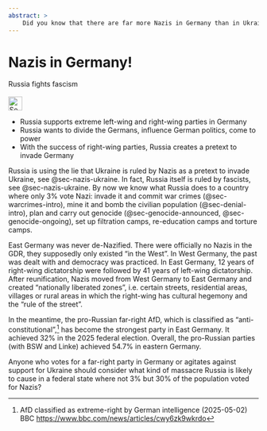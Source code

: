 ```yaml
---
abstract: > 
    Did you know that there are far more Nazis in Germany than in Ukraine? What if Russia wants to de-Nazify them all?
---
```


# Nazis in Germany! {#sec-nazis-germany}

\index{Nazis}
\index{Nazis!Germany}
\index{Fascism}

::: {.callout-caution title="Myth"}
Russia fights fascism
[<br></br>![Search for topic in EUvsDisinfo](../all_common_img/EUvsDisinfo_400x240.jpg){height=2em}](https://euvsdisinfo.eu/disinformation-cases/?text=Nazis+Russia&sort=relevance)
:::

::: {.callout-tip title="Truth"}
- Russia supports extreme left-wing and right-wing parties in Germany
- Russia wants to divide the Germans, influence German politics, come to power
- With the success of right-wing parties, Russia creates a pretext to invade Germany
:::

Russia is using the lie that Ukraine is ruled by Nazis as a pretext to invade Ukraine, see @sec-nazis-ukraine. In fact, Russia itself is ruled by fascists, see @sec-nazis-ukraine. By now we know what Russia does to a country where only 3% vote Nazi: invade it and commit war crimes (@sec-warcrimes-intro), mine it and bomb the civilian population (@sec-denial-intro), plan and carry out genocide (@sec-genocide-announced, @sec-genocide-ongoing), set up filtration camps, re-education camps and torture camps. 

East Germany was never de-Nazified. There were officially no Nazis in the GDR, they supposedly only existed "in the West". In West Germany, the past was dealt with and democracy was practiced. In East Germany, 12 years of right-wing dictatorship were followed by 41 years of left-wing dictatorship. After reunification, Nazis moved from West Germany to East Germany and created "nationally liberated zones", i.e. certain streets, residential areas,
villages or rural areas in which the right-wing has cultural hegemony and the "rule of the street".

In the meantime, the pro-Russian far-right AfD, which is classified as "anti-constitutional",[^nazis-germany-1-en] has become the strongest party in East Germany. It achieved 32% in the 2025 federal election. Overall, the pro-Russian parties (with BSW and Linke) achieved 54.7% in eastern Germany. 

Anyone who votes for a far-right party in Germany or agitates against support for Ukraine should consider what kind of massacre Russia is likely to cause in a federal state where not 3% but 30% of the population voted for Nazis?

[^nazis-germany-1-en]: AfD classified as extreme-right by German intelligence (2025-05-02) BBC [https://www.bbc.com/news/articles/cwy6zk9wkrdo](https://www.bbc.com/news/articles/cwy6zk9wkrdo)
